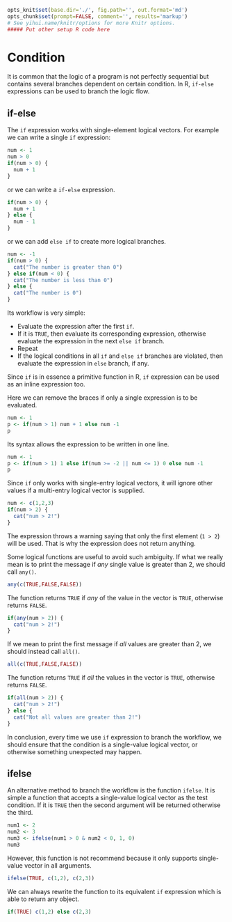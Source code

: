 ```r
opts_knit$set(base.dir='./', fig.path='', out.format='md')
opts_chunk$set(prompt=FALSE, comment='', results='markup')
# See yihui.name/knitr/options for more Knitr options.
##### Put other setup R code here

```

# Condition

It is common that the logic of a program is not perfectly sequential but contains several branches dependent on certain condition. In R, `if-else` expressions can be used to branch the logic flow.

## if-else

The `if` expression works with single-element logical vectors. For example we can write a single `if` expression:

```r
num <- 1
num > 0
if(num > 0) {
  num + 1
}
```

or we can write a `if-else` expression.

```r
if(num > 0) {
  num + 1
} else {
  num - 1
}
```

or we can add `else if` to create more logical branches.

```r
num <- -1
if(num > 0) {
  cat("The number is greater than 0")
} else if(num < 0) {
  cat("The number is less than 0")
} else {
  cat("The number is 0")
}
```

Its workflow is very simple: 

- Evaluate the expression after the first `if`. 
- If it is `TRUE`, then evaluate its corresponding expression, otherwise evaluate the expression in the next `else if` branch. 
- Repeat
- If the logical conditions in all `if` and `else if` branches are violated, then evaluate the expression in `else` branch, if any.

Since `if` is in essence a primitive function in R, `if` expression can be used as an inline expression too.

Here we can remove the braces if only a single expression is to be evaluated.

```r
num <- 1
p <- if(num > 1) num + 1 else num -1
p
```

Its syntax allows the expression to be written in one line.

```r
num <- 1
p <- if(num > 1) 1 else if(num >= -2 || num <= 1) 0 else num -1
p
```

Since `if` only works with single-entry logical vectors, it will ignore other values if a multi-entry logical vector is supplied.

```r
num <- c(1,2,3)
if(num > 2) {
  cat("num > 2!")
}
```

The expression throws a warning saying that only the first element (`1 > 2`) will be used. That is why the expression does not return anything.

Some logical functions are useful to avoid such ambiguity. If what we really mean is to print the message if *any* single value is greater than 2, we should call `any()`.

```r
any(c(TRUE,FALSE,FALSE))
```

The function returns `TRUE` if *any* of the value in the vector is `TRUE`, otherwise returns `FALSE`.

```r
if(any(num > 2)) {
  cat("num > 2!")
}
```

If we mean to print the first message if *all* values are greater than 2, we should instead call `all()`.

```r
all(c(TRUE,FALSE,FALSE))
```

The function returns `TRUE` if *all* the values in the vector is `TRUE`, otherwise returns `FALSE`.

```r
if(all(num > 2)) {
  cat("num > 2!")
} else {
  cat("Not all values are greater than 2!")
}
```

In conclusion, every time we use `if` expression to branch the workflow, we should ensure that the condition is a single-value logical vector, or otherwise something unexpected may happen.

## ifelse

An alternative method to branch the workflow is the function `ifelse`. It is simple a function that accepts a single-value logical vector as the test condition. If it is `TRUE` then the second argument will be returned otherwise the third.

```r
num1 <- 2
num2 <- 3
num3 <- ifelse(num1 > 0 & num2 < 0, 1, 0)
num3
```

However, this function is not recommend because it only supports single-value vector in all arguments.

```r
ifelse(TRUE, c(1,2), c(2,3))
```

We can always rewrite the function to its equivalent `if` expression which is able to return any object.

```r
if(TRUE) c(1,2) else c(2,3)
```
